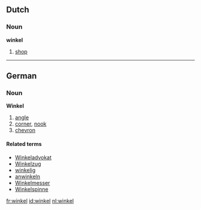 ==Dutch==
===Noun===
'''winkel''' {{m}}

# [[shop]]

----

==German==
===Noun===
'''Winkel''' {{m}}

# [[angle]]
# [[corner]], [[nook]]
# [[chevron]]

====Related terms====
*[[Winkeladvokat]]
*[[Winkelzug]]
*[[winkelig]]
*[[anwinkeln]]
*[[Winkelmesser]]
*[[Winkelspinne]]

[[fr:winkel]]
[[id:winkel]]
[[nl:winkel]]
